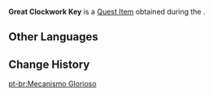 {{Item Infobox
|id           = 120863
|image        = Item Great Clockwork Key.png
|type         = Quest Items
|description  = A clockwork device preserved to a very high standard. One can only wonder what mysterious power deserves such fine treatment.
|source1      = [[Narration Footnotes]]
|event        = Summertide Scales and Tales
}}
'''Great Clockwork Key''' is a [[Quest Item]] obtained during the {{Quest|Narration Footnotes}}.

==Other Languages==
{{Other Languages|default_hidden=1
|en      = Great Clockwork Key
|zhs     = 伟大发条
|zhs_rm  = 
|zht     = 偉大發條
|zht_rm  = 
|ja      = 偉大なるゼンマイ
|ja_rm   = Idai Naru Zenmai
|ko      = 위대한 태엽
|ko_rm   = 
|es      = Gran mecallave
|fr      = Grande clé horlogoïde
|ru      = Великий механический ключ
|th      = เครื่องลานอันยิ่งใหญ่
|th_rm   = 
|vi      = Dây Cót Vĩ Đại
|de      = Großartiger Uhrwerkschlüssel
|id      = Kunci Roda Gigi Agung
|pt      = Mecanismo Glorioso
|tr      = Yüce Kurmalı Anahtarı
|it      = Grande chiave meccanica
}}

==Change History==
{{Change History|4.8}}
[[pt-br:Mecanismo Glorioso]]